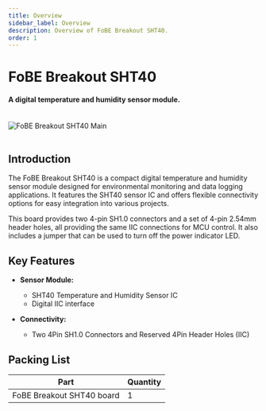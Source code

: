 ```yaml
---
title: Overview
sidebar_label: Overview
description: Overview of FoBE Breakout SHT40.
order: 1
---
```


# FoBE Breakout SHT40

#### A digital temperature and humidity sensor module.

<br/>
<div style={{ textAlign: 'center' }}>
  <img src="/img/products/f2202-1.main.png" alt="FoBE Breakout SHT40 Main" style={{ width: '80%', height: 'auto' }} />
</div>
<br/>

## Introduction

The FoBE Breakout SHT40 is a compact digital temperature and humidity sensor module designed for environmental monitoring and data logging applications. It features the SHT40 sensor IC and offers flexible connectivity options for easy integration into various projects.

This board provides two 4-pin SH1.0 connectors and a set of 4-pin 2.54mm header holes, all providing the same IIC connections for MCU control. It also includes a jumper that can be used to turn off the power indicator LED.

## Key Features

*   **Sensor Module:**
    *   SHT40 Temperature and Humidity Sensor IC
    *   Digital IIC interface

*   **Connectivity:**
    *   Two 4Pin SH1.0 Connectors and Reserved 4Pin Header Holes (IIC)


## Packing List

|Part                           |Quantity |
|-------------------------------|---------|
|FoBE Breakout SHT40 board |1        |